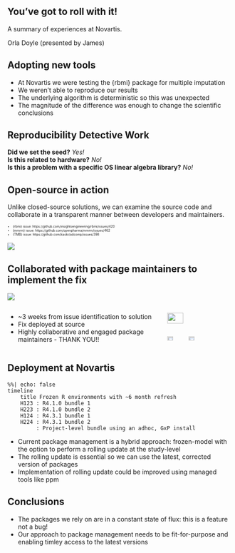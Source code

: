 ## You've got to roll with it!

A summary of experiences at Novartis.

Orla Doyle (presented by James)

## Adopting new tools 

- At Novartis we were testing the {rbmi} package for multiple imputation
- We weren't able to reproduce our results 
- The underlying algorithm is deterministic so this was unexpected
- The magnitude of the difference was enough to change the scientific conclusions



## Reproducibility Detective Work

**Did we set the seed?** *Yes!*  
**Is this related to hardware?** *No!*   
**Is this a problem with a specific OS linear algebra library?** *No!*  


## Open-source in action

Unlike closed-source solutions, we can examine the source code and collaborate in a transparent manner between developers and maintainers. 


::: {style="font-size: 50%;"}
- {rbmi} issue: https://github.com/insightsengineering/rbmi/issues/420
- {mmrm} issue: https://github.com/openpharma/mmrm/issues/462
- {TMB} issue: https://github.com/kaskr/adcomp/issues/398 
:::

![](../images/rbmi_deps.png)

## Collaborated with package maintainers to implement the fix

![](../images/timeline.png)


:::: {.columns}

::: {.column width="70%"}
- ~3 weeks from issue identification to solution  
- Fix deployed at source   
- Highly collaborative and engaged package maintainers - THANK YOU!!   
:::

::: {.column width="30%"}
![](../logos/roche-logo.png){width=50%}
<br>
![](../logos/rconis.png){width=30%}
![](../logos/openstatsware.svg){width=30%}
:::

:::

## Deployment at Novartis

```mermaid
%%| echo: false
timeline
    title Frozen R environments with ~6 month refresh
    H123 : R4.1.0 bundle 1
    H223 : R4.1.0 bundle 2
    H124 : R4.3.1 bundle 1
    H224 : R4.3.1 bundle 2
         : Project-level bundle using an adhoc, GxP install
```

- Current package management is a hybrid approach: frozen-model with the option to perform a rolling update at the study-level
- The rolling update is essential so we can use the latest, corrected version of packages
- Implementation of rolling update could be improved using managed tools like ppm

## Conclusions

- The packages we rely on are in a constant state of flux: this is a feature not a bug! 
- Our approach to package management needs to be fit-for-purpose and enabling timley access to the latest versions 



